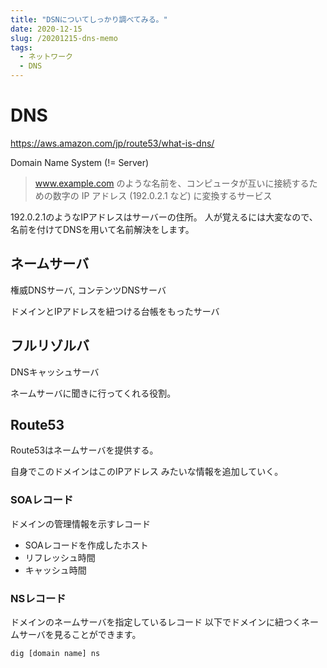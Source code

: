 ```yaml
---
title: "DSNについてしっかり調べてみる。"
date: 2020-12-15
slug: /20201215-dns-memo
tags:
  - ネットワーク
  - DNS
---
```



# DNS

https://aws.amazon.com/jp/route53/what-is-dns/

Domain Name System (!= Server)

> www.example.com のような名前を、コンピュータが互いに接続するための数字の IP アドレス (192.0.2.1 など) に変換するサービス

192.0.2.1のようなIPアドレスはサーバーの住所。
人が覚えるには大変なので、名前を付けてDNSを用いて名前解決をします。


## ネームサーバ 

権威DNSサーバ, コンテンツDNSサーバ

ドメインとIPアドレスを紐つける台帳をもったサーバ



## フルリゾルバ

DNSキャッシュサーバ

ネームサーバに聞きに行ってくれる役割。


## Route53
Route53はネームサーバを提供する。

自身でこのドメインはこのIPアドレス みたいな情報を追加していく。


### SOAレコード

ドメインの管理情報を示すレコード

- SOAレコードを作成したホスト
- リフレッシュ時間
- キャッシュ時間

### NSレコード

ドメインのネームサーバを指定しているレコード
以下でドメインに紐つくネームサーバを見ることができます。

```shell
dig [domain name] ns
```

